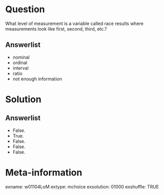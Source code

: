 Question
========
What level of measurement is a variable called race results where measurements look like first, second, third, etc.?

Answerlist
----------
* nominal
* ordinal
* interval
* ratio  
* not enough information


Solution
========

Answerlist
----------
* False.
* True.
* False.
* False.
* False.


Meta-information
================
exname: w01104LoM
extype: mchoice
exsolution: 01000
exshuffle: TRUE